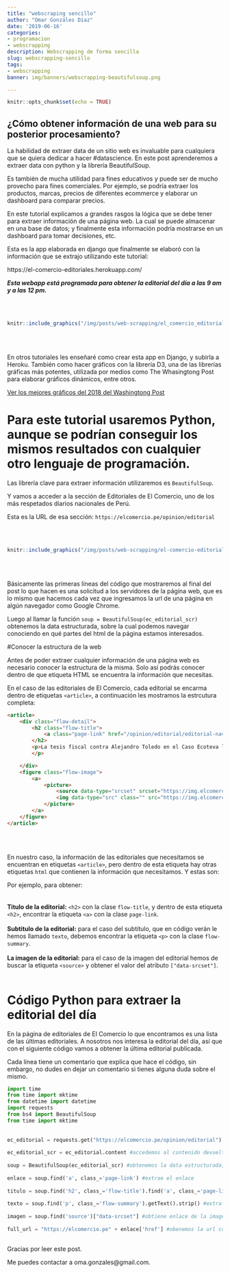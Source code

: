 ```yaml
---
title: "webscraping sencillo"
author: "Omar Gonzáles Díaz"
date: '2019-06-16'
categories:
- programacion
- webscrapping
description: Webscrapping de forma sencilla
slug: webscrapping-sencillo
tags:
- webscrapping
banner: img/banners/webscrapping-beautifulsoup.png

---
```


```r
knitr::opts_chunk$set(echo = TRUE)
```

## ¿Cómo obtener información de una web para su posterior procesamiento?

La habilidad de extraer data de un sitio web es invaluable para cualquiera que se quiera dedicar a hacer #datascience. En este post aprenderemos a extraer data con python y la librería BeautifulSoup.

Es también de mucha utilidad para fines educativos y puede ser de mucho provecho para fines comerciales. Por ejemplo, se podría extraer los productos, marcas, precios de diferentes ecommerce y elaborar un dashboard para comparar precios.

En este tutorial explicamos a grandes rasgos la lógica que se debe tener para extraer información de una página web. La cual se puede almacenar en una base de datos; y finalmente esta información podría mostrarse en un dashboard para tomar decisiones, etc.

Esta es la app elaborada en django que finalmente se elaboró con la información que se extrajo utilizando este tutorial:

https://el-comercio-editoriales.herokuapp.com/

***Esta webapp está programada para obtener la editorial del día a las 9 am y a las 12 pm.*** 

<br>
<br>

```r
knitr::include_graphics("/img/posts/web-scrapping/el_comercio_editoriales_app.png")
```

<br>
<br>

En otros tutoriales les enseñaré como crear esta app en Django, y subirla a Heroku. También como hacer gráficos con la librería D3, una de las librerías gráficas más potentes, utilizada por medios como The Whasingtong Post para elaborar gráficos dinámicos, entre otros. 


[Ver los mejores gráficos del 2018 del Washingtong Post](https://www.washingtonpost.com/graphics/2018/ns/best-graphics/?utm_term=.32124fb3dc7a)


# Para este tutorial usaremos Python, aunque se podrían conseguir los mismos resultados con cualquier otro lenguaje de programación.

Las librería clave para extraer información utilizaremos es `BeautifulSoup`. 

Y vamos a acceder a la sección de Editoriales de El Comercio, uno de los más respetados diarios nacionales de Perú.

Esta es la URL de esa sección: `https://elcomercio.pe/opinion/editorial`

<br>
<br>

```r
knitr::include_graphics("/img/posts/web-scrapping/el-comercio-editoriales.png")
```

<br>
<br>

Básicamente las primeras líneas del código que mostraremos al final del post lo que hacen es una solicitud a los servidores de la página web, que es lo mismo que hacemos cada vez que ingresamos la url de una página en algún navegador como Google Chrome. 

Luego al llamar la función `soup = BeautifulSoup(ec_editorial_scr)` obtenemos la data estructurada, sobre la cual podemos navegar conociendo en qué partes del html de la página estamos interesados.

#Conocer la estructura de la web

Antes de poder extraer cualquier información de una página web es necesario conocer la estructura de la misma. Solo así podrás conocer dentro de que etiqueta HTML se encuentra la información que necesitas.

En el caso de las editoriales de El Comercio, cada editorial se encarma dentro de etiquetas `<article>`, a continuación les mostramos la estrcutura completa:

```html
<article>
    <div class="flow-detail">
        <h2 class="flow-title">
            <a class="page-link" href="/opinion/editorial/editorial-navaja-ecoteva-noticia-646742">Editorial: La navaja de Ecoteva</a>
        </h2>
        <p>La tesis fiscal contra Alejandro Toledo en el Caso Ecoteva luce bastante creíble.
        </p>

    </div>
    <figure class="flow-image">
        <a>
            <picture>
                <source data-type="srcset" srcset="https://img.elcomercio.pe/files/listing_ec_seccion_ultimas_noticias_deporte_total/uploads/2019/06/18/5d0986a099e79.jpeg" data-srcset="https://img.elcomercio.pe/files/listing_ec_seccion_ultimas_noticias_deporte_total/uploads/2019/06/18/5d0986a099e79.jpeg" media="(max-width: 610px)" class="" id="" style="">
                <img data-type="src" class="" src="https://img.elcomercio.pe/files/listing_ec_seccion_ultimas_noticias_deporte_total/uploads/2019/06/18/5d0986a099e79.jpeg" data-src="https://img.elcomercio.pe/files/listing_ec_seccion_ultimas_noticias_deporte_total/uploads/2019/06/18/5d0986a099e79.jpeg" alt="" id="" style=""> 
            </picture>
        </a>
    </figure>
</article>
```
<br>
<br>

En nuestro caso, la información de las editoriales que necesitamos se encuentran en etiquetas `<article>`, pero dentro de esta etiqueta hay otras etiquetas `html` que contienen la información que necesitamos. Y estas son: 

Por ejemplo, para obtener:
<br>
<br>
<br>
**Titulo de la editorial:** `<h2>` con la clase `flow-title`, y dentro de esta etiqueta `<h2>`, encontrar la etiqueta `<a>` con la clase `page-link`. 
<br>
<br>
**Subtitulo de la editorial:** para el caso del subtítulo, que en código verán le hemos llamado `texto`, debemos encontrar la etiqueta `<p>` con la clase `flow-summary`.
<br>
<br>
**La imagen de la editorial:** para el caso de la imagen del editorial hemos de buscar la etiqueta `<source>` y obtener el valor del atributo `["data-srcset"]`.
<br>
<br>

# Código Python para extraer la editorial del día


En la página de editoriales de El Comercio lo que encontramos es una lista de las últimas editoriales. A nosotros nos interesa la editorial del día, así que con el siguiente código vamos a obtener la última editorial publicada.

Cada línea tiene un comentario que explica que hace el código, sin embargo, no dudes en dejar un comentario si tienes alguna duda sobre el mismo.


```python
import time
from time import mktime
from datetime import datetime
import requests
from bs4 import BeautifulSoup
from time import mktime
    
    
ec_editorial = requests.get("https://elcomercio.pe/opinion/editorial") #solicita contenido de la página al servidor de EC.
    
ec_editorial_scr = ec_editorial.content #accedemos al contenido devuelto por la solicitud hecha.
    
soup = BeautifulSoup(ec_editorial_scr) #obtenemos la data estructurada, el html y sus etiquetas
    
enlace = soup.find('a', class_='page-link') #extrae el enlace
    
titulo = soup.find('h2', class_='flow-title').find('a', class_='page-link').getText().strip() #extrae el títutlo
    
texto = soup.find('p', class_='flow-summary').getText().strip() #extra el subtítulo
    
imagen = soup.find('source')["data-srcset"] #obtiene enlace de la imagen usada en la editorial
    
full_url = "https://elcomercio.pe" + enlace['href'] #obenemos la url completa para leer la editorial completa en el portal de El Comercio
    
```


Gracias por leer este post. 

Me puedes contactar a oma.gonzales@gmail.com.


